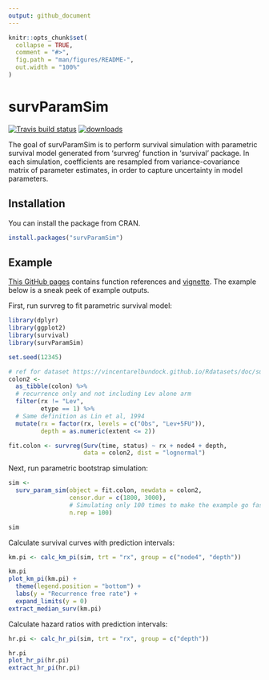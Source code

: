 ```yaml
---
output: github_document
---
```


<!-- README.md is generated from README.Rmd. Please edit that file -->

```r
knitr::opts_chunk$set(
  collapse = TRUE,
  comment = "#>",
  fig.path = "man/figures/README-",
  out.width = "100%"
)
```
# survParamSim

[![Travis build status](https://travis-ci.org/yoshidk6/survParamSim.svg?branch=master)](https://travis-ci.org/yoshidk6/survParamSim)
[![downloads](https://cranlogs.r-pkg.org/badges/grand-total/survParamSim)](https://CRAN.R-project.org/package=survParamSim)

The goal of survParamSim is to perform survival simulation with parametric survival model generated from 'survreg' function in 'survival' package. 
In each simulation, coefficients are resampled from variance-covariance matrix of parameter estimates, in order to capture uncertainty in model parameters.


## Installation

You can install the package from CRAN.

``` r
install.packages("survParamSim")
```

## Example

[This GitHub pages](https://yoshidk6.github.io/survParamSim) contains function references and [vignette](https://yoshidk6.github.io/survParamSim/articles/survParamSim.html).
The example below is a sneak peek of example outputs. 

First, run survreg to fit parametric survival model:

```r
library(dplyr)
library(ggplot2)
library(survival)
library(survParamSim)

set.seed(12345)

# ref for dataset https://vincentarelbundock.github.io/Rdatasets/doc/survival/colon.html
colon2 <- 
  as_tibble(colon) %>% 
  # recurrence only and not including Lev alone arm
  filter(rx != "Lev",
         etype == 1) %>% 
  # Same definition as Lin et al, 1994
  mutate(rx = factor(rx, levels = c("Obs", "Lev+5FU")),
         depth = as.numeric(extent <= 2))
```
  
```r
fit.colon <- survreg(Surv(time, status) ~ rx + node4 + depth, 
                     data = colon2, dist = "lognormal")
```

Next, run parametric bootstrap simulation:

```r
sim <- 
  surv_param_sim(object = fit.colon, newdata = colon2, 
                 censor.dur = c(1800, 3000),
                 # Simulating only 100 times to make the example go fast
                 n.rep = 100)

sim
```

Calculate survival curves with prediction intervals:

```r
km.pi <- calc_km_pi(sim, trt = "rx", group = c("node4", "depth"))

km.pi
plot_km_pi(km.pi) +
  theme(legend.position = "bottom") +
  labs(y = "Recurrence free rate") +
  expand_limits(y = 0)
extract_median_surv(km.pi)
```

Calculate hazard ratios with prediction intervals:

```r
hr.pi <- calc_hr_pi(sim, trt = "rx", group = c("depth"))

hr.pi
plot_hr_pi(hr.pi)
extract_hr_pi(hr.pi)
```


